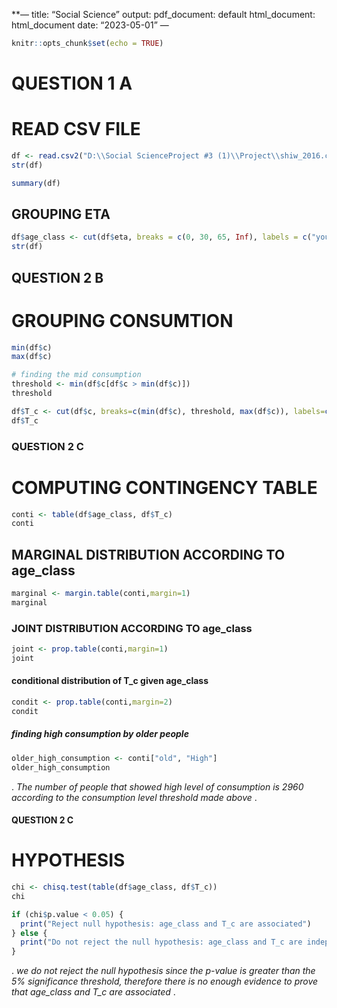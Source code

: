 **---
title: "Social Science"
output:
  pdf_document: default
  html_document: html_document
date: "2023-05-01"
---


```r
knitr::opts_chunk$set(echo = TRUE)

```


# QUESTION 1 A
# READ CSV FILE
```r

df <- read.csv2("D:\\Social ScienceProject #3 (1)\\Project\\shiw_2016.csv")
str(df)

```
```r
summary(df)

```

## GROUPING ETA
```r
df$age_class <- cut(df$eta, breaks = c(0, 30, 65, Inf), labels = c("young", "adult", "old"))
str(df)
```

## QUESTION 2 B
# GROUPING CONSUMTION
```r
min(df$c)
max(df$c)

# finding the mid consumption
threshold <- min(df$c[df$c > min(df$c)])
threshold

df$T_c <- cut(df$c, breaks=c(min(df$c), threshold, max(df$c)), labels=c("Low","High"))
df$T_c
```
### QUESTION 2 C
# COMPUTING CONTINGENCY TABLE
```r
conti <- table(df$age_class, df$T_c)
conti 
```

## MARGINAL DISTRIBUTION ACCORDING TO age_class
```r
marginal <- margin.table(conti,margin=1)
marginal
```

### JOINT DISTRIBUTION ACCORDING TO age_class

```r
joint <- prop.table(conti,margin=1)
joint
```
#### conditional distribution of T_c given age_class

```r
condit <- prop.table(conti,margin=2)
condit
```
##### finding high consumption by older people

```r
older_high_consumption <- conti["old", "High"]
older_high_consumption
```
.
*The number of people that showed high level of consumption is 2960 according to the consumption level threshold made above*
.

#### QUESTION 2 C 
# HYPOTHESIS
```r

chi <- chisq.test(table(df$age_class, df$T_c))
chi
```
```r
if (chi$p.value < 0.05) {
  print("Reject null hypothesis: age_class and T_c are associated")
} else {
  print("Do not reject the null hypothesis: age_class and T_c are independent")
}
```
.
*we do not reject the null hypothesis since the p-value is greater than the 5% significance threshold, therefore 
there is no enough evidence to prove that age_class and T_c are associated*
.